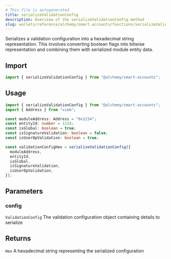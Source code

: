 ```yaml
---
# This file is autogenerated
title: serializeValidationConfig
description: Overview of the serializeValidationConfig method
slug: wallets/reference/alchemy/smart-accounts/functions/serializeValidationConfig
---
```


Serializes a validation configuration into a hexadecimal string representation. This involves converting boolean flags into bitwise representation and combining them with serialized module entity data.

## Import

```ts
import { serializeValidationConfig } from "@alchemy/smart-accounts";
```

## Usage

```ts
import { serializeValidationConfig } from "@alchemy/smart-accounts";
import { Address } from "viem";

const moduleAddress: Address = "0x1234";
const entityId: number = 1234;
const isGlobal: boolean = true;
const isSignatureValidation: boolean = false;
const isUserOpValidation: boolean = true;

const validationConfigHex = serializeValidationConfig({
  moduleAddress,
  entityId,
  isGlobal,
  isSignatureValidation,
  isUserOpValidation,
});
```

## Parameters

### config

`ValidationConfig`
The validation configuration object containing details to serialize

## Returns

`Hex`
A hexadecimal string representing the serialized configuration
